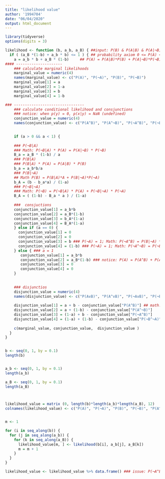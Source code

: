 ```yaml
---
title: "likelihood value"
author: '1994704'
date: "06/04/2020"
output: html_document
---
```


```r
library(tidyverse)
options(digits = 3)

```

```r



likelihood <- function (b, a_b, a_B) { ##input: P(B) & P(A|B) & P(A|¬B)
  if ( (a_B *(1-b) + a_b * b) <= 1 ) { ## probability axiom 0 <= P(A) <= 1
    a = a_b * b + a_B * (1-b)     ## P(A) = P(A|B)*P(B) + P(A|¬B)*P(¬B)
#### --------------------- 
    ### calculate marginal likelihoods
    marginal_value = numeric(4)
    names(marginal_value) <- c("P(A)", "P(¬A)", "P(B)", "P(¬B)")
    marginal_value[1] = a
    marginal_value[2] = 1-a
    marginal_value[3] = b
    marginal_value[4] = 1-b

### --------------------------------
    ### calculate conditional likelihood and consjunctions 
    ### notice: when p(y) = 0, p(x|y) = NaN (undefined)
    conjunction_value = numeric(4)
    names(conjunction_value) <- c("P(A^B)", "P(A^¬B)", "P(¬A^B)", "P(¬B^¬A)")
    

    if (a > 0 && a < 1) {
    
    ### P(¬B|A) 
    ### Math: P(¬B|A) * P(A) = P(A|¬B) * P(¬B)
    B_a = a_B * (1-b) / a
    ### P(B|A) 
    ### P(B|A) * P(A) = P(A|B) * P(B)
    b_a = a_b*b/a
    ### P(B|¬A)
    ## Math P(B) = P(B|A)*A + P(B|¬A)*P(¬A)
    b_A = (b - b_a*a) / (1-a)
    ### P(¬B|¬A) 
    ### Math: P(¬B) = P(¬B|A) * P(A) + P(¬B|¬A) * P(¬A)
    B_A = ( (1-b) - B_a * a ) / (1-a)
   
    ###  consjuctions 
    conjunction_value[1] = a_b*b
    conjunction_value[2] = a_B*(1-b)
    conjunction_value[3] = b_A*(1-a)
    conjunction_value[4] = B_A*(1-a)
    } else if (a == 0) {
      conjunction_value[1] = 0
      conjunction_value[2] = 0
      conjunction_value[3] = b ### P(¬A) = 1; Math: P(¬A^B) = P(B|¬A) * P(¬A) = P(B)
      conjunction_value[4] = (1-b) ### P(¬A) = 1; Math: P(¬A^¬B) = P(¬B|¬A) * P(¬A) = P(¬B)
    } else { ### a = 1
       conjunction_value[1] = a_b*b
       conjunction_value[2] = a_B*(1-b) ### notice: P(A) = P(A^B) + P(A^¬B) = 1 here 
       conjunction_value[3] = 0
       conjunction_value[4] = 0   
    }
    
    
    ### disjunctios 
    disjunction_value = numeric(4)
    names(disjunction_value) <- c("P(A∨B)", "P(A^∨B)", "P(¬A∨B)", "P(¬B∨¬A)")
    
    disjunction_value[1] = a + b - conjunction_value["P(A^B)"] ## math: P(A∨B) = P(A) + P(B) - P(A^B)
    disjunction_value[2] = a + (1-b) - conjunction_value["P(A^¬B)"]
    disjunction_value[3] = (1-a) + b - conjunction_value["P(¬A^B)"]
    disjunction_value[4] = (1-a) + (1-b) - conjunction_value["P(¬B^¬A)"]
    
    c(marginal_value, conjunction_value,  disjunction_value )
  }
}
  
```


 
 
 
```r

b <- seq(0, 1, by = 0.1) 
length(b)


a_b <- seq(0, 1, by = 0.1)
length(a_b)

a_B <- seq(0, 1, by = 0.1)
length(a_B)



likelihood_value = matrix (0, length(b)*length(a_b)*length(a_B), 12)
colnames(likelihood_value) <- c("P(A)", "P(¬A)", "P(B)", "P(¬B)", "P(A^B)", "P(A^¬B)", "P(¬A^B)", "P(¬B^¬A)" ,"P(A∨B)", "P(A^∨B)", "P(¬A∨B)", "P(¬B∨¬A)")


m <- 1

for (i in seq_along(b)) {
  for (j in seq_along(a_b)) {
    for (k in seq_along(a_B)) {
      likelihood_value[m, ] <- likelihood(b[i], a_b[j], a_B[k]) 
      m = m + 1 
    }
  }
}

likelihood_value <- likelihood_value %>% data.frame() ### issue: P(¬A^B), P(¬A^B) can be below 0 ?


```


